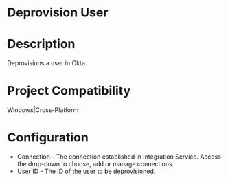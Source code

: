 ﻿# Deprovision User

# Description

Deprovisions a user in Okta.

# Project Compatibility

Windows|Cross-Platform

# Configuration

* Connection - The connection established in Integration Service. Access the drop-down to choose, add or manage connections.
* User ID - The ID of the user to be deprovisioned.
